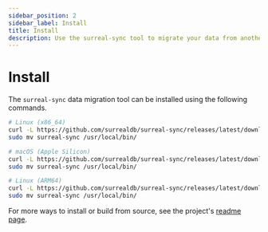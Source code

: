 ```yaml
---
sidebar_position: 2
sidebar_label: Install
title: Install
description: Use the surreal-sync tool to migrate your data from another database to SurrealDB.
---
```


# Install

The `surreal-sync` data migration tool can be installed using the following commands.

```bash
# Linux (x86_64)
curl -L https://github.com/surrealdb/surreal-sync/releases/latest/download/surreal-sync-x86_64-unknown-linux-gnu.tar.gz | tar xz
sudo mv surreal-sync /usr/local/bin/

# macOS (Apple Silicon)
curl -L https://github.com/surrealdb/surreal-sync/releases/latest/download/surreal-sync-aarch64-apple-darwin.tar.gz | tar xz
sudo mv surreal-sync /usr/local/bin/

# Linux (ARM64)
curl -L https://github.com/surrealdb/surreal-sync/releases/latest/download/surreal-sync-aarch64-unknown-linux-gnu.tar.gz | tar xz
sudo mv surreal-sync /usr/local/bin/
```

For more ways to install or build from source, see the project's [readme page](https://github.com/surrealdb/surreal-sync?tab=readme-ov-file#install-pre-built-binaries).